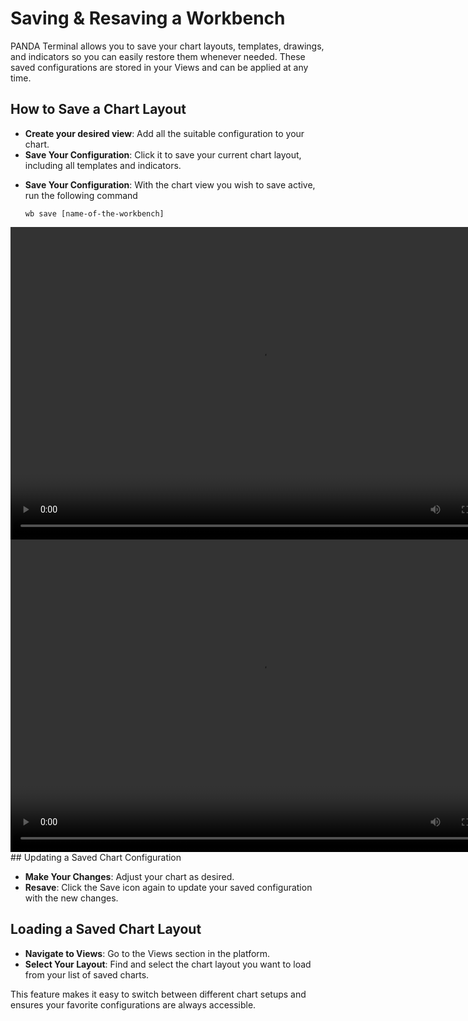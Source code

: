 
# Saving & Resaving a Workbench

PANDA Terminal allows you to save your chart layouts, templates, drawings, and indicators so you can easily restore them whenever needed. These saved configurations are stored in your Views and can be applied at any time.

## How to Save a Chart Layout

- **Create your desired view**: Add all the suitable configuration to your chart.
- **Save Your Configuration**: Click it to save your current chart layout, including all templates and indicators.

<Tabs>
  <TabItem value="cmd" label="Save Views using command" default>
    <ul>
      <li>
        <b>Save Your Configuration</b>: With the chart view you wish to save
        active, run the following command
        <p>
          <code>wb save [name-of-the-workbench]</code>
        </p>
      </li>
    </ul>
    <video width="800" height="500" controls autoplay>
      <source
        src="https://assets.pandaterminal.com/documentation_clips/resave%20using%20command.mov"
        type="video/mp4"
      ></source>
    </video>
  </TabItem>
  <TabItem value="gui" label="Save Views using GUI">
    <video width="800" height="500" controls autoplay>
      <source
        src="https://assets.pandaterminal.com/documentation_clips/resavingChart_using_GUI.mov"
        type="video/mp4"
      ></source>
    </video>
  </TabItem>
</Tabs>
## Updating a Saved Chart Configuration

- **Make Your Changes**: Adjust your chart as desired.
- **Resave**: Click the Save icon again to update your saved configuration with the new changes.

## Loading a Saved Chart Layout

- **Navigate to Views**: Go to the Views section in the platform.
- **Select Your Layout**: Find and select the chart layout you want to load from your list of saved charts.

This feature makes it easy to switch between different chart setups and ensures your favorite configurations are always accessible.
